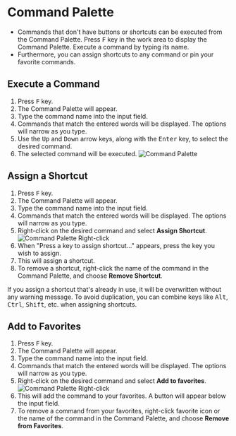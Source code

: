 
# Command Palette
- Commands that don't have buttons or shortcuts can be executed from the Command Palette. Press <kbd>F</kbd> key in the work area to display the Command Palette. Execute a command by typing its name. 
- Furthermore, you can assign shortcuts to any command or pin your favorite commands.

## Execute a Command
1. Press <kbd>F</kbd> key.
2. The Command Palette will appear.
3. Type the command name into the input field.
4. Commands that match the entered words will be displayed. The options will narrow as you type.
5. Use the <kbd>Up</kbd> and <kbd>Down</kbd> arrow keys, along with the <kbd>Enter</kbd> key, to select the desired command.
6. The selected command will be executed.
![Command Palette](./img/command-palette.gif)

## Assign a Shortcut
1. Press <kbd>F</kbd> key.
2. The Command Palette will appear.
3. Type the command name into the input field.
4. Commands that match the entered words will be displayed. The options will narrow as you type.
5. Right-click on the desired command and select **Assign Shortcut**.
![Command Palette Right-click](./img/command-palette-right-click.png)
6. When "Press a key to assign shortcut..." appears, press the key you wish to assign.
7. This will assign a shortcut. 
8. To remove a shortcut, right-click the name of the command in the Command Palette, and choose **Remove Shortcut**.

<Callout type="warning" emoji="⚠️">
If you assign a shortcut that's already in use, it will be overwritten without any warning message. To avoid duplication, you can combine keys like <kbd>Alt</kbd>, <kbd>Ctrl</kbd>, <kbd>Shift</kbd>, etc. when assigning shortcuts.
</Callout>

## Add to Favorites
1. Press <kbd>F</kbd> key.
2. The Command Palette will appear.
3. Type the command name into the input field.
4. Commands that match the entered words will be displayed. The options will narrow as you type.
5. Right-click on the desired command and select **Add to favorites**.
![Command Palette Right-click](./img/command-palette-right-click.png)
6. This will add the command to your favorites. A button will appear below the input field.
7. To remove a command from your favorites, right-click favorite icon or the name of the command in the Command Palette, and choose **Remove from Favorites**.
